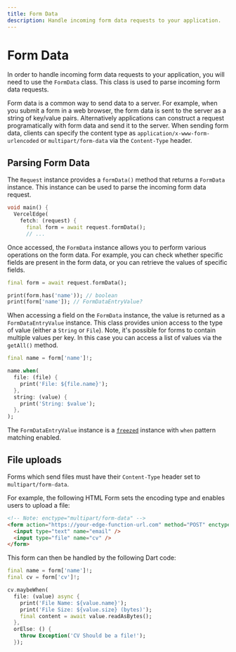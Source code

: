 ```yaml
---
title: Form Data
description: Handle incoming form data requests to your application.
---
```


# Form Data

In order to handle incoming form data requests to your application, you will need to use the `FormData` class. This class is used to parse incoming form data requests.

Form data is a common way to send data to a server. For example, when you submit a form in a web browser, the form data is sent to the server as a string of key/value pairs. Alternatively applications can construct a request programatically with form data and send it to the server. When sending form data, clients can specify the content type as `application/x-www-form-urlencoded` or `multipart/form-data` via the `Content-Type` header.

## Parsing Form Data

The `Request` instance provides a `formData()` method that returns a `FormData` instance. This instance can be used to parse the incoming form data request.

```dart
void main() {
  VercelEdge(
    fetch: (request) {
      final form = await request.formData();
      // ...
```

Once accessed, the `FormData` instance allows you to perform various operations on the form data. For example, you can check whether specific fields are present in the form data, or you can retrieve the values of specific fields.

```dart
final form = await request.formData();

print(form.has('name')); // boolean
print(form['name']); // FormDataEntryValue?
```

When accessing a field on the `FormData` instance, the value is returned as a `FormDataEntryValue` instance. This class provides union access to the type of value (either a `String` or `File`). Note, it's possible for forms to contain multiple values per key. In this case you can access a list of values via the `getAll()` method.

```dart
final name = form['name']!;

name.when(
  file: (file) {
    print('File: ${file.name}');
  },
  string: (value) {
    print('String: $value');
  },
);
```

The `FormDataEntryValue` instance is a [`freezed`](https://pub.dev/packages/freezed#when) instance with `when` pattern matching enabled.

## File uploads

Forms which send files must have their `Content-Type` header set to `multipart/form-data`. 

For example, the following HTML Form sets the encoding type and enables users to upload a file:

```html
<!-- Note: enctype="multipart/form-data" -->
<form action="https://your-edge-function-url.com" method="POST" enctype="multipart/form-data">
  <input type="text" name="email" />
  <input type="file" name="cv" />
</form>
```

This form can then be handled by the following Dart code:

```dart
final name = form['name']!;
final cv = form['cv']!;

cv.maybeWhen(
  file: (value) async {
    print('File Name: ${value.name}');
    print('File Size: ${value.size} (bytes)');
    final content = await value.readAsBytes();
  },
  orElse: () {
    throw Exception('CV Should be a file!');
  });
```